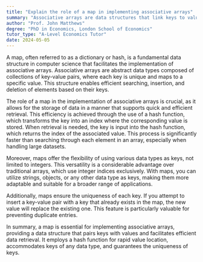 ```yaml
---
title: "Explain the role of a map in implementing associative arrays"
summary: "Associative arrays are data structures that link keys to values, allowing for efficient data retrieval."
author: "Prof. John Matthews"
degree: "PhD in Economics, London School of Economics"
tutor_type: "A-Level Economics Tutor"
date: 2024-05-05
---
```


A map, often referred to as a dictionary or hash, is a fundamental data structure in computer science that facilitates the implementation of associative arrays. Associative arrays are abstract data types composed of collections of key-value pairs, where each key is unique and maps to a specific value. This structure enables efficient searching, insertion, and deletion of elements based on their keys.

The role of a map in the implementation of associative arrays is crucial, as it allows for the storage of data in a manner that supports quick and efficient retrieval. This efficiency is achieved through the use of a hash function, which transforms the key into an index where the corresponding value is stored. When retrieval is needed, the key is input into the hash function, which returns the index of the associated value. This process is significantly faster than searching through each element in an array, especially when handling large datasets.

Moreover, maps offer the flexibility of using various data types as keys, not limited to integers. This versatility is a considerable advantage over traditional arrays, which use integer indices exclusively. With maps, you can utilize strings, objects, or any other data type as keys, making them more adaptable and suitable for a broader range of applications.

Additionally, maps ensure the uniqueness of each key. If you attempt to insert a key-value pair with a key that already exists in the map, the new value will replace the existing one. This feature is particularly valuable for preventing duplicate entries.

In summary, a map is essential for implementing associative arrays, providing a data structure that pairs keys with values and facilitates efficient data retrieval. It employs a hash function for rapid value location, accommodates keys of any data type, and guarantees the uniqueness of keys.
    
